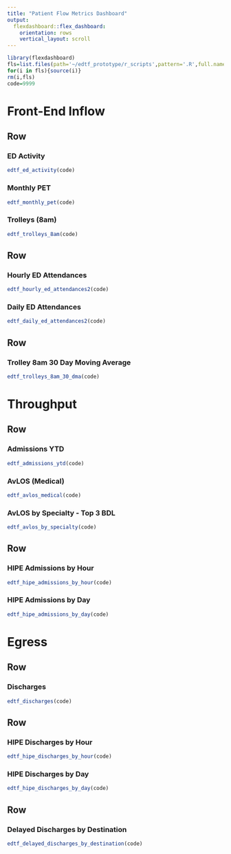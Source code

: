 ---
title: "Patient Flow Metrics Dashboard"
output: 
  flexdashboard::flex_dashboard:
    orientation: rows
    vertical_layout: scroll
---

```{r setup, include=FALSE}
library(flexdashboard)
fls=list.files(path='~/edtf_prototype/r_scripts',pattern='.R',full.names=T)
for(i in fls){source(i)}
rm(i,fls)
code=9999
```

Front-End Inflow
=======================================

Row {data-height=200}
-----------------------------------------------------------------------

### ED Activity

```{r}
edtf_ed_activity(code)
```

### Monthly PET
```{r,fig.height=1}
edtf_monthly_pet(code)
```

### Trolleys (8am)
```{r,fig.height=1}
edtf_trolleys_8am(code)
```

Row
-------------------------------------
### Hourly ED Attendances
```{r}
edtf_hourly_ed_attendances2(code)
```

### Daily ED Attendances
```{r}
edtf_daily_ed_attendances2(code)
```

Row
---------------------------------------
### Trolley 8am 30 Day Moving Average
```{r}
edtf_trolleys_8am_30_dma(code)
```

Throughput
===============================

Row {data-height=200}
-----------------------------------------------------------------------

### Admissions YTD

```{r}
edtf_admissions_ytd(code)
```

### AvLOS (Medical)
```{r}
edtf_avlos_medical(code)
```

### AvLOS by Specialty - Top 3 BDL
```{r}
edtf_avlos_by_specialty(code)
```

Row
----------------------------------
### HIPE Admissions by Hour

```{r}
edtf_hipe_admissions_by_hour(code)
```

### HIPE Admissions by Day
```{r}
edtf_hipe_admissions_by_day(code)
```

Egress
=================================

Row {data-height=150}
--------------------------------

### Discharges
```{r,fig.height=1}
edtf_discharges(code)
```

Row
-----------------------
### HIPE Discharges by Hour
```{r}
edtf_hipe_discharges_by_hour(code)
```

### HIPE Discharges by Day
```{r}
edtf_hipe_discharges_by_day(code)
```

Row
-----------------------------------
### Delayed Discharges by Destination
```{r}
edtf_delayed_discharges_by_destination(code)
```
